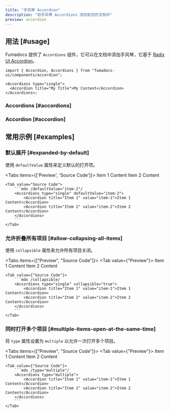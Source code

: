 ```yaml
---
title: "手风琴 Accordion"
description: "将手风琴 Accordions 添加到您的文档中"
preview: accordion
---
```


## 用法 [#usage]

Fumadocs 提供了 `Accordions` 组件，它可以在文档中添加手风琴，它基于 [Radix UI Accordion](https://www.radix-ui.com/primitives/docs/components/accordion)。

```tsx
import { Accordion, Accordions } from "fumadocs-ui/components/accordion";

<Accordions type="single">
  <Accordion title="My Title">My Content</Accordion>
</Accordions>;
```

### Accordions [#accordions]


<AutoTypeTable path="./content/docs/props.ts" name="AccordionsProps" />

### Accordion [#accordion]

<AutoTypeTable path="./content/docs/props.ts" name="AccordionProps" />

## 常用示例 [#examples]

### 默认展开 [#expanded-by-default]

使用 `defaultValue` 属性来定义默认的打开项。

<Tabs items={['Preview', 'Source Code']}>
    <Tab value="Preview">
        <Accordions type="single" defaultValue="item-2">
            <Accordion title="Item 1" value="item-1">Item 1 Content</Accordion>
            <Accordion title="Item 2" value="item-2">Item 2 Content</Accordion>
        </Accordions>
    </Tab>

    <Tab value="Source Code">
        ```mdx /defaultValue="item-2"/
        <Accordions type="single" defaultValue="item-2">
            <Accordion title="Item 1" value="item-1">Item 1 Content</Accordion>
            <Accordion title="Item 2" value="item-2">Item 2 Content</Accordion>
        </Accordions>
        ```
    </Tab>

</Tabs>

### 允许折叠所有项目 [#allow-collapsing-all-items]

使用 `collapsible` 属性来允许所有项目关闭。

<Tabs items={["Preview", "Source Code"]}>
    <Tab value={"Preview"}>
        <Accordions type="single" collapsible="true">
            <Accordion title="Item 1" value="item-1">Item 1 Content</Accordion>
            <Accordion title="Item 2" value="item-2">Item 2 Content</Accordion>
        </Accordions>
    </Tab>

    <Tab value={"Source Code"}>
        ```mdx /collapsible/
        <Accordions type="single" collapsible="true">
            <Accordion title="Item 1" value="item-1">Item 1 Content</Accordion>
            <Accordion title="Item 2" value="item-2">Item 2 Content</Accordion>
        </Accordions>
        ```
    </Tab>

</Tabs>

### 同时打开多个项目 [#multiple-items-open-at-the-same-time]

将 `type` 属性设置为 `multiple` 以允许一次打开多个项目。

<Tabs items={["Preview", "Source Code"]}>
    <Tab value={"Preview"}>
        <Accordions type="multiple">
            <Accordion title="Item 1" value="item-1">Item 1 Content</Accordion>
            <Accordion title="Item 2" value="item-2">Item 2 Content</Accordion>
        </Accordions>
    </Tab>

    <Tab value={"Source Code"}>
        ```mdx /type="multiple"/
        <Accordions type="multiple">
            <Accordion title="Item 1" value="item-1">Item 1 Content</Accordion>
            <Accordion title="Item 2" value="item-2">Item 2 Content</Accordion>
        </Accordions>
        ```
    </Tab>

</Tabs>
